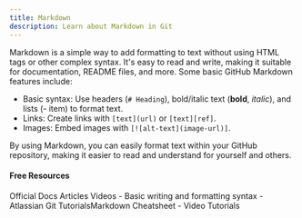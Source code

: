 ```yaml
---
title: Markdown
description: Learn about Markdown in Git
---
```

Markdown is a simple way to add formatting to text without using HTML tags or other complex syntax. It's easy to read and write, making it suitable for documentation, README files, and more. Some basic GitHub Markdown features include:

- Basic syntax: Use headers (`# Heading`), bold/italic text (**bold**, *italic*), and lists (- item) to format text.
- Links: Create links with `[text](url)` or `[text][ref]`.
- Images: Embed images with `[![alt-text](image-url)]`.

By using Markdown, you can easily format text within your GitHub repository, making it easier to read and understand for yourself and others.

#### Free Resources

<Tabs defaultValue="official">
<TabsList>
<TabsTrigger value="official">Official Docs</TabsTrigger>
<TabsTrigger value="article">Articles</TabsTrigger>
<TabsTrigger value="video">Videos</TabsTrigger>
</TabsList>

<TabsContent value="official">
<Note type="note" title="official">
- <Link href="https://docs.github.com/en/get-started/writing-on-github/getting-started-with-writing-and-formatting-on-github/basic-writing-and-formatting-syntax">Basic writing and formatting syntax</Link>
</Note>
</TabsContent>
<TabsContent value="article">
<Note type="note" title="article">
- <Link href="https://github.com/adam-p/markdown-here/wiki/Markdown-Cheatsheet">Atlassian Git TutorialsMarkdown Cheatsheet</Link>
</Note>
</TabsContent>
<TabsContent value="video">
<Note type="note" title="video">
- <Link href="https://www.youtube.com/results?search_query=git+markdown+tutorial">Video Tutorials</Link>
</Note>
</TabsContent>
</Tabs>
